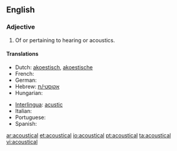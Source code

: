 ==English==

===Adjective===
{{en-adj|-}}

# Of or pertaining to hearing or acoustics.

====Translations====
{{trans-top|of or pertaining to hearing or acoustics}}
* Dutch: [[akoestisch]], [[akoestische]]
* French: {{t+|fr|acoustique}}
* German: {{t+|de|akustisch}}
* Hebrew: [[אקוסטי/ת]]
* Hungarian: {{t|hu|akusztikus}}
{{trans-mid}}
* [[Interlingua]]: [[acustic]]
* Italian: {{t+|it|acustico}}
* Portuguese: {{t+|pt|acústico}}
* Spanish: {{t+|es|acústico}}
{{trans-bottom}}

[[ar:acoustical]]
[[et:acoustical]]
[[io:acoustical]]
[[pt:acoustical]]
[[ta:acoustical]]
[[vi:acoustical]]